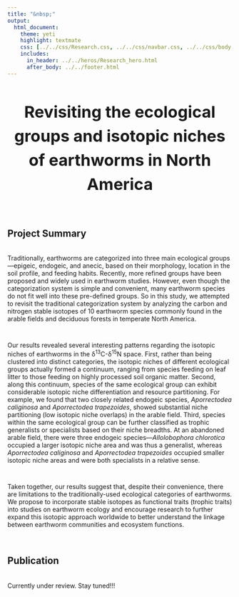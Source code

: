 ```yaml
---
title: "&nbsp;"
output:
  html_document:
    theme: yeti
    highlight: textmate
    css: [../../css/Research.css, ../../css/navbar.css, ../../css/body.css]
    includes:
      in_header: ../../heros/Research_hero.html
      after_body: ../../footer.html
---
```


<style>
h1 {text-align: center !important; 
   font-weight: bold !important; 
   font-size: 36px !important;
   line-height: 1.5em;}
   
h2 {font-weight: bold !important;} 
   
.External_link{
  border-radius: 5px;
  border: none;
  text-align: center;
  text-decoration: none;
  display: inline-block;
  width: 60px;
}
</style>

# Revisiting the ecological groups and isotopic niches of earthworms in North America 

<br>

## Project Summary
<div style="height: 0.25em;"></div>

Traditionally, earthworms are categorized into three main ecological groups—epigeic, endogeic, and anecic, based on their morphology, location in the soil profile, and feeding habits. Recently, more refined groups have been proposed and widely used in earthworm studies. However, even though the categorization system is simple and convenient, many earthworm species do not fit well into these pre-defined groups. So in this study, we attempted to revisit the traditional categorization system by analyzing the carbon and nitrogen stable isotopes of 10 earthworm species commonly found in the arable fields and deciduous forests in temperate North America.

<div style="height: 1em;"></div>
Our results revealed several interesting patterns regarding the isotopic niches of earthworms in the δ^13^C-δ^15^N space. First, rather than being clustered into distinct categories, the isotopic niches of different ecological groups actually formed a continuum, ranging from species feeding on leaf litter to those feeding on highly processed soil organic matter. Second, along this continuum, species of the same ecological group can exhibit considerable isotopic niche differentiation and resource partitioning. For example, we found that two closely related endogeic species, _Aporrectodea caliginosa_ and _Aporrectodea trapezoides_, showed substantial niche partitioning (low isotopic niche overlaps) in the arable field. Third, species within the same ecological group can be further classified as trophic generalists or specialists based on their niche breadths. At an abandoned arable field, there were three endogeic species—_Allolobophora chlorotica_ occupied a larger isotopic niche area and was thus a generalist, whereas _Aporrectodea caliginosa_ and _Aporrectodea trapezoides_ occupied smaller isotopic niche areas and were both specialists in a relative sense.

<div style="height: 1em;"></div>
Taken together, our results suggest that, despite their convenience, there are limitations to the traditionally-used ecological categories of earthworms. We propose to incorporate stable isotopes as functional traits (trophic traits) into studies on earthworm ecology and encourage research to further expand this isotopic approach worldwide to better understand the linkage between earthworm communities and ecosystem functions.

<br>

## Publication
<div style="height: 0.25em;"></div>

Currently under review. Stay tuned!!!


